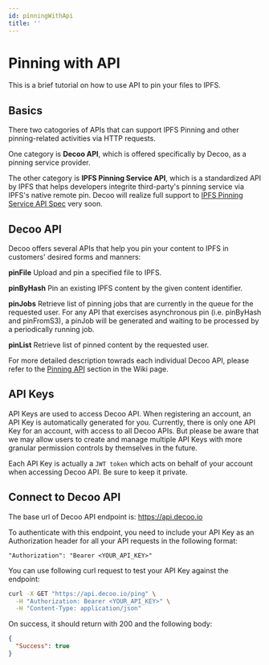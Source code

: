 ```yaml
---
id: pinningWithApi
title: ''
---
```


# Pinning with API

This is a brief tutorial on how to use API to pin your files to IPFS.

## Basics

There two catogories of APIs that can support IPFS Pinning and other pinning-related activities via HTTP requests.

One category is **Decoo API**, which is offered specifically by Decoo, as a pinning service provider.

The other category is **IPFS Pinning Service API**, which is a standardized API by IPFS that helps developers integrite third-party's pinning service via IPFS's native remote pin. Decoo will realize full support to [IPFS Pinning Service API Spec](https://ipfs.github.io/pinning-services-api-spec/) very soon.

## Decoo API

Decoo offers several APIs that help you pin your content to IPFS in customers' desired forms and manners:

**pinFile** Upload and pin a specified file to IPFS.

**pinByHash** Pin an existing IPFS content by the given content identifier.

**pinJobs** Retrieve list of pinning jobs that are currently in the queue for the requested user. For any API that exercises asynchronous pin (i.e. pinByHash and pinFromS3), a pinJob will be generated and waiting to be processed by a periodically running job.

**pinList** Retrieve list of pinned content by the requested user.

For more detailed description towrads each individual Decoo API, please refer to the [Pinning API](pinning/pin-file.mdx) section in the Wiki page.

## API Keys

API Keys are used to access Decoo API. When registering an account, an API Key is automatically generated for you. Currently, there is only one API Key for an account, with access to all Decoo APIs. But please be aware that we may allow users to create and manage multiple API Keys with more granular permission controls by themselves in the future.

Each API Key is actually a `JWT token` which acts on behalf of your account when accessing Decoo API. Be sure to keep it private.

## Connect to Decoo API

The base url of Decoo API endpoint is: https://api.decoo.io

To authenticate with this endpoint, you need to include your API Key as an Authorization header for all your API requests in the following format:
```
"Authorization": "Bearer <YOUR_API_KEY>"
```

You can use following curl request to test your API Key against the endpoint:

```bash
curl -X GET "https://api.decoo.io/ping" \
  -H "Authorization: Bearer <YOUR_API_KEY>" \
  -H "Content-Type: application/json"
```

On success, it should return with 200 and the following body:
```json
{
  "Success": true
}
```
